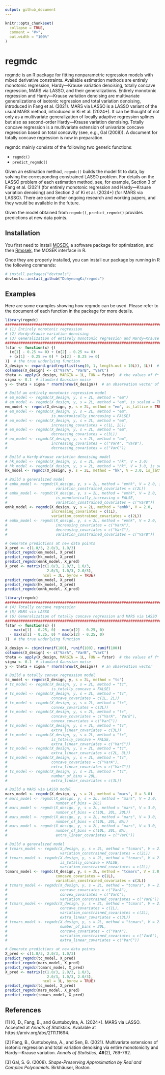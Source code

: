 ```yaml
---
output: github_document
---
```


<!-- README.md is generated from README.Rmd. Please edit that file -->

```r
knitr::opts_chunk$set(
  collapse = TRUE,
  comment = "#>",
  out.width = "100%"
)
```

# regmdc

<!-- badges: start -->
<!-- badges: end -->

regmdc is an R package for fitting nonparametric regression models with mixed 
derivative constraints. Available estimation methods are entirely monotonic 
regression, Hardy—Krause variation denoising, totally concave regression, MARS 
via LASSO, and their generalizations. Entirely monotonic regression and 
Hardy—Krause variation denoising are multivariate generalizations of isotonic 
regression and total variation denoising, introduced in Fang et al. (2021). 
MARS via LASSO is a LASSO variant of the usual MARS method, introduced in 
Ki et al. (2024+). It can be thought of not only as a multivariate 
generalization of locally adaptive regression splines but also as second-order 
Hardy—Krause variation denoising. Totally concave regression is a multivariate 
extension of univariate concave regression based on total concavity (see, e.g., 
Gal (2008)). A document for totally concave regression is now in preparation. 

regmdc mainly consists of the following two generic functions:

* `regmdc()`
* `predict_regmdc()`

Given an estimation method, `regmdc()` builds the model fit to data, by solving 
the corresponding constrained LASSO problem. For details on the LASSO problem of 
each estimation method, see, for example, Section 3 of Fang et al. (2021) (for 
entirely monotonic regression and Hardy—Krause variation denoising) and 
Section 2 of Ki et al. (2024+) (for MARS via LASSO). There are some other 
ongoing research and working papers, and they would be available in the future.

Given the model obtained from `regmdc()`, `predict_regmdc()` provides 
predictions at new data points.


## Installation

You first need to install [MOSEK](https://docs.mosek.com/latest/install/installation.html), 
a software package for optimization, and then [Rmosek](https://docs.mosek.com/latest/rmosek/install-interface.html), 
the MOSEK interface in R.

Once they are properly installed, you can install our package by running in R 
the following commands:

```r
# install.packages("devtools")
devtools::install_github("DohyeongKi/regmdc")
```


## Examples

Here are some examples showing how regmdc can be used. Please refer to the 
document of each function in the package for more details.

```r
library(regmdc)
################################################################################ 
# (1) Entirely monotonic regression    
# (2) Hardy—Krause variation denoising 
# (3) Generalization of entirely monotonic regression and Hardy—Krause variation denoising 
################################################################################
fstar <- function(x) {(
  (x[1] - 0.25 >= 0) + (x[2] - 0.25 >= 0) 
  + (x[1] - 0.25 >= 0) * (x[2] - 0.25 >= 0)
)}  # the true underlying function
X_design <- expand.grid(rep(list(seq(0, 1, length.out = 10L)), 3L))  # a design matrix
colnames(X_design) <- c("VarA", "VarB", "VarC")
theta <- apply(X_design, MARGIN = 1L, FUN = fstar)  # the values of f* at the design points
sigma <- 0.1  # standard Gaussian noise
y <- theta + sigma * rnorm(nrow(X_design))  # an observation vector of a response variable

# Build an entirely monotonic regression model
# em_model <- regmdc(X_design, y, s = 2L, method = "em")
# em_model <- regmdc(X_design, y, s = 2L, method = "em", is_scaled = TRUE)
em_model <- regmdc(X_design, y, s = 2L, method = "em", is_lattice = TRUE)
# em_model <- regmdc(X_design, y, s = 2L, method = "em",
#                    is_monotonically_increasing = FALSE)
# em_model <- regmdc(X_design, y, s = 2L, method = "em",
#                    increasing_covariates = c(1L, 2L))
# em_model <- regmdc(X_design, y, s = 2L, method = "em",
#                    decreasing_covariates = c(3L))
# em_model <- regmdc(X_design, y, s = 2L, method = "em",
#                    increasing_covariates = c("VarA", "VarB"),
#                    decreasing_covariates = c("VarC"))

# Build a Hardy-Krause variation denoising model
# hk_model <- regmdc(X_design, y, s = 2L, method = "hk", V = 3.0)
# hk_model <- regmdc(X_design, y, s = 2L, method = "hk", V = 3.0, is_scaled = TRUE)
hk_model <- regmdc(X_design, y, s = 2L, method = "hk", V = 3.0, is_lattice = TRUE)

# Build a generalized model
# emhk_model <- regmdc(X_design, y, s = 2L, method = "emhk", V = 2.0, is_lattice = TRUE,
#                      variation_constrained_covariates = c(2L))
# emhk_model <- regmdc(X_design, y, s = 2L, method = "emhk", V = 2.0,
#                      is_monotonically_increasing = FALSE,
#                      variation_constrained_covariates = c("VarB"))
emhk_model <- regmdc(X_design, y, s = 2L, method = "emhk", V = 2.0,
                     increasing_covariates = c(1L),
                     variation_constrained_covariates = c(2L))
# emhk_model <- regmdc(X_design, y, s = 2L, method = "emhk", V = 2.0,
#                      increasing_covariates = c("VarA"),
#                      decreasing_covariates = c("VarC"),
#                      variation_constrained_covariates = c("VarB"))

# Generate predictions at new data points
X_pred <- c(1.0/3, 2.0/3, 1.0/3)
predict_regmdc(em_model, X_pred)
predict_regmdc(hk_model, X_pred)
predict_regmdc(emhk_model, X_pred)
X_pred <- matrix(c(1.0/3, 2.0/3, 1.0/3, 
                   2.0/3, 1.0/3, 2.0/3), 
                 ncol = 3L, byrow = TRUE)
predict_regmdc(em_model, X_pred)
predict_regmdc(hk_model, X_pred)
predict_regmdc(emhk_model, X_pred)
```

```r
library(regmdc)
################################################################################ 
# (4) Totally concave regression  
# (5) MARS via LASSO
# (6) Generalization of totally concave regression and MARS via LASSO 
################################################################################
fstar <- function(x) {(
  - max(x[1] - 0.25, 0) - max(x[2] - 0.25, 0)
  - max(x[1] - 0.25, 0) * max(x[2] - 0.25, 0)
)}  # the true underlying function

X_design <- cbind(runif(100), runif(100), runif(100))
colnames(X_design) <- c("VarA", "VarB", "VarC")
theta <- apply(X_design, MARGIN = 1L, FUN = fstar)  # the values of f* at the design points
sigma <- 0.1  # standard Gaussian noise
y <- theta + sigma * rnorm(nrow(X_design))  # an observation vector

# Build a totally convex regression model
tc_model <- regmdc(X_design, y, s = 2L, method = "tc")
# tc_model <- regmdc(X_design, y, s = 2L, method = "tc",
#                    is_totally_concave = FALSE)
# tc_model <- regmdc(X_design, y, s = 2L, method = "tc",
#                    concave_covariates = c(1L, 2L))
# tc_model <- regmdc(X_design, y, s = 2L, method = "tc",
#                    convex_covariates = c(3L))
# tc_model <- regmdc(X_design, y, s = 2L, method = "tc",
#                    concave_covariates = c("VarA", "VarB"),
#                    convex_covariates = c("VarC"))
# tc_model <- regmdc(X_design, y, s = 2L, method = "tc",
#                    extra_linear_covariates = c(3L))
# tc_model <- regmdc(X_design, y, s = 2L, method = "tc",
#                    is_totally_concave = FALSE,
#                    extra_linear_covariates = c("VarC"))
# tc_model <- regmdc(X_design, y, s = 2L, method = "tc",
#                    extra_linear_covariates = c(2L, 3L))
# tc_model <- regmdc(X_design, y, s = 2L, method = "tc",
#                    concave_covariates = c("VarA"),
#                    extra_linear_covariates = c("VarC"))
# tc_model <- regmdc(X_design, y, s = 2L, method = "tc",
#                    number_of_bins = 20L,
#                    extra_linear_covariates = c(3L))

# Build a MARS via LASSO model
mars_model <- regmdc(X_design, y, s = 2L, method = "mars", V = 3.0)
# mars_model <- regmdc(X_design, y, s = 2L, method = "mars", V = 3.0,
#                      number_of_bins = 20L)
# mars_model <- regmdc(X_design, y, s = 2L, method = "mars", V = 3.0,
#                      number_of_bins = c(10L, 20L, 20L))
# mars_model <- regmdc(X_design, y, s = 2L, method = "mars", V = 3.0,
#                      number_of_bins = c(10L, 20L, NA))
# mars_model <- regmdc(X_design, y, s = 2L, method = "mars", V = 3.0,
#                      number_of_bins = c(10L, 20L, NA),
#                      extra_linear_covariates = c("VarC"))

# Build a generalized model
# tcmars_model <- regmdc(X_design, y, s = 2L, method = "tcmars", V = 2.0,
#                        variation_constrained_covariates = c(2L))
# tcmars_model <- regmdc(X_design, y, s = 2L, method = "tcmars", V = 2.0,
#                        is_totally_concave = FALSE,
#                        variation_constrained_covariates = c(2L))
tcmars_model <- regmdc(X_design, y, s = 2L, method = "tcmars", V = 2.0,
                       concave_covariates = c(1L),
                       variation_constrained_covariates = c(2L))
# tcmars_model <- regmdc(X_design, y, s = 2L, method = "tcmars", V = 2.0,
#                        concave_covariates = c("VarA"),
#                        convex_covariates = c("VarC"),
#                        variation_constrained_covariates = c("VarB"))
# tcmars_model <- regmdc(X_design, y, s = 2L, method = "tcmars", V = 2.0,
#                        concave_covariates = c(1L),
#                        variation_constrained_covariates = c(2L),
#                        extra_linear_covariates = c(3L))
# tcmars_model <- regmdc(X_design, y, s = 2L, method = "tcmars", V = 2.0, 
#                        number_of_bins = 20L,
#                        concave_covariates = c("VarA"),
#                        variation_constrained_covariates = c("VarB"),
#                        extra_linear_covariates = c("VarC"))

# Generate predictions at new data points
X_pred <- c(1.0/3, 2.0/3, 1.0/3)
predict_regmdc(tc_model, X_pred)
predict_regmdc(mars_model, X_pred)
predict_regmdc(tcmars_model, X_pred)
X_pred <- matrix(c(1.0/3, 2.0/3, 1.0/3, 
                   2.0/3, 1.0/3, 2.0/3), 
                 ncol = 3L, byrow = TRUE)
predict_regmdc(tc_model, X_pred)
predict_regmdc(mars_model, X_pred)
predict_regmdc(tcmars_model, X_pred)
```


## References

[1] Ki, D., Fang, B., and Guntuboyina, A. (2024+). MARS via LASSO. Accepted at 
*Annals of Statistics*. Available at https://arxiv.org/abs/2111.11694.

[2] Fang, B., Guntuboyina, A., and Sen, B. (2021). Multivariate extensions of 
isotonic regression and total variation denoising via entire monotonicity and 
Hardy—Krause variation. *Annals of Statistics*, **49**(2), 769-792.

[3] Gal, S. G. (2008). *Shape-Preserving Approximation by Real and Complex Polynomials*. 
Birkhäuser, Boston.
